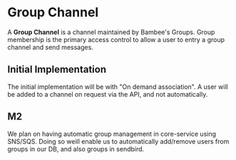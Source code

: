 Group Channel
=============

A **Group Channel** is a channel maintained by Bambee's Groups.  Group membership is the primary access control to allow a
user to entry a group channel and send messages.

## Initial Implementation
The initial implementation will be with "On demand association".  A user will be added to a channel on request via the API, and not automatically.

## M2
We plan on having automatic group management in core-service using SNS/SQS.  Doing so weill enable us to automatically add/remove users from groups in our DB, and also groups in sendbird.
